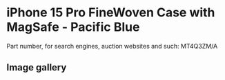 
# iPhone 15 Pro FineWoven Case with MagSafe - Pacific Blue

Part number, for search engines, auction websites and such: MT4Q3ZM/A

## Image gallery

<div style={{ width: '100%', maxWidth: '768px' }}>
<GalleryComponent
    images={[
      {
        original: "/everysource/MT4Q3.webp",
        thumbnail: "/everypreview/MT4Q3.webp",
      },
      {
        original: "/everysource/MT4Q3_AV1.webp",
        thumbnail: "/everypreview/MT4Q3_AV1.webp",
      },
      {
        original: "/everysource/MT4Q3_AV2.webp",
        thumbnail: "/everypreview/MT4Q3_AV2.webp",
      },
      {
        original: "/everysource/MT4Q3_AV3.webp",
        thumbnail: "/everypreview/MT4Q3_AV3.webp",
      },
      {
        original: "/everysource/MT4Q3_AV4.webp",
        thumbnail: "/everypreview/MT4Q3_AV4.webp",
      },
      {
        original: "/everysource/MT4Q3_AV5.webp",
        thumbnail: "/everypreview/MT4Q3_AV5.webp",
      }
    ]}
  />
</div>
